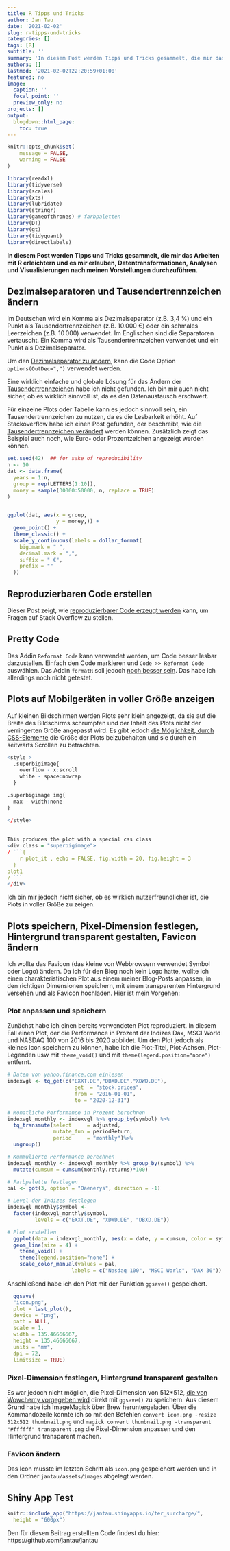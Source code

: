 ```yaml
---
title: R Tipps und Tricks
author: Jan Tau
date: '2021-02-02'
slug: r-tipps-und-tricks
categories: []
tags: [R]
subtitle: ''
summary: 'In diesem Post werden Tipps und Tricks gesammelt, die mir das Arbeiten mit R erleichtern und es mir erlauben, Datentransformationen, Analysen und Visualisierungen nach meinen Vorstellungen durchzuführen.'
authors: []
lastmod: '2021-02-02T22:20:59+01:00'
featured: no
image:
  caption: ''
  focal_point: ''
  preview_only: no
projects: []
output:
  blogdown::html_page:
    toc: true
---
```


```r
knitr::opts_chunk$set(
	message = FALSE,
	warning = FALSE
)

library(readxl)
library(tidyverse)
library(scales)
library(xts)
library(lubridate)
library(stringr)
library(gameofthrones) # farbpaletten
library(DT)
library(gt)
library(tidyquant)
library(directlabels)
```

**In diesem Post werden Tipps und Tricks gesammelt, die mir das Arbeiten mit R erleichtern und es mir erlauben, Datentransformationen, Analysen und Visualisierungen nach meinen Vorstellungen durchzuführen.**

## Dezimalseparatoren und Tausendertrennzeichen ändern

Im Deutschen wird ein Komma als Dezimalseparator (z.B. 3,4 %) und ein Punkt als Tausendertrennzeichen (z.B. 10.000 €) oder ein schmales Leerzeichen (z.B. 10 000) verwendet. Im Englischen sind die Separatoren vertauscht. Ein Komma wird als Tausendertrennzeichen verwendet und ein Punkt als Dezimalseparator.

Um den [Dezimalseparator zu ändern](https://www.tutorialspoint.com/how-to-set-comma-as-decimal-separator-in-r), kann die Code Option `options(OutDec=",")` verwendet werden.

Eine wirklich einfache und globale Lösung für das Ändern der [Tausendertrennzeichen](https://de.wikipedia.org/wiki/Zifferngruppierung) habe ich nicht gefunden. Ich bin mir auch nicht sicher, ob es wirklich sinnvoll ist, da es den Datenaustausch erschwert.

Für einzelne Plots oder Tabelle kann es jedoch sinnvoll sein, ein Tausendertrennzeichen zu nutzen, da es die Lesbarkeit erhöht. Auf Stackoverflow habe ich einen Post gefunden, der beschreibt, wie die [Tausendertrennzeichen verändert](https://stackoverflow.com/questions/48880982/r-set-dot-as-thousands-separator-and-comma-as-decimal-separator) werden können. Zusätzlich zeigt das Beispiel auch noch, wie Euro- oder Prozentzeichen angezeigt werden können.

```r
set.seed(42)  ## for sake of reproducibility
n <- 10
dat <- data.frame(
  years = 1:n,
  group = rep(LETTERS[1:10]),
  money = sample(30000:50000, n, replace = TRUE)
)


ggplot(dat, aes(x = group,
                y = money,)) +
  geom_point() +
  theme_classic() +
  scale_y_continuous(labels = dollar_format(
    big.mark = " ",
    decimal.mark = ",",
    suffix = " €",
    prefix = ""
  )) 
```

## Reproduzierbaren Code erstellen

Dieser Post zeigt, wie [reproduzierbarer Code erzeugt werden](https://stackoverflow.com/questions/5963269/how-to-make-a-great-r-reproducible-example) kann, um Fragen auf Stack Overflow zu stellen.

## Pretty Code

Das Addin `Reformat Code` kann verwendet werden, um Code besser lesbar darzustellen. Einfach den Code markieren und `Code >> Reformat Code` auswählen. Das Addin `formatR` soll jedoch [noch besser sein](https://stackoverflow.com/questions/15703553/auto-format-r-code-in-rstudio/34856235). Das habe ich allerdings noch nicht getestet.

## Plots auf Mobilgeräten in voller Größe anzeigen

Auf kleinen Bildschirmen werden Plots sehr klein angezeigt, da sie auf die Breite des Bildschirms schrumpfen und der Inhalt des Plots nicht der verringerten Größe angepasst wird. Es gibt jedoch [die Möglichkeit, durch CSS-Elemente](https://stackoverflow.com/questions/52448104/how-to-add-horizontal-scroll-bar-for-a-ggplot-plot-in-rmarkdown-html) die Größe der Plots beizubehalten und sie durch ein seitwärts Scrollen zu betrachten.

```r
<style >
  .superbigimage{
    overflow - x:scroll
    white - space:nowrap
  }

.superbigimage img{
  max - width:none
}

</style>
  
  
This produces the plot with a special css class
<div class = "superbigimage">
/ ```{
    r plot_it , echo = FALSE, fig.width = 20, fig.height = 3
  }
plot1
/ ```
</div> 
```

Ich bin mir jedoch nicht sicher, ob es wirklich nutzerfreundlicher ist, die Plots in voller Größe zu zeigen. 

## Plots speichern, Pixel-Dimension festlegen, Hintergrund transparent gestalten, Favicon ändern

Ich wollte das Favicon (das kleine von Webbrowsern verwendet Symbol oder Logo) ändern. Da ich für den Blog noch kein Logo hatte, wollte ich einen charakteristischen Plot aus einem meiner Blog-Posts anpassen, in den richtigen Dimensionen speichern, mit einem transparenten Hintergrund versehen und als Favicon hochladen. Hier ist mein Vorgehen:

### Plot anpassen und speichern

Zunächst habe ich einen bereits verwendeten Plot reproduziert. In diesem Fall einen Plot, der die Performance in Prozent der Indizes Dax, MSCI World und NASDAQ 100 von 2016 bis 2020 abbildet. Um den Plot jedoch als kleines Icon speichern zu können, habe ich die Plot-Titel, Plot-Achsen, Plot-Legenden usw mit `theme_void()` und mit `theme(legend.position="none")` entfernt.
```r
# Daten von yahoo.finance.com einlesen
indexvgl <- tq_get(c("EXXT.DE","DBXD.DE","XDWD.DE"),
                      get  = "stock.prices",
                      from = "2016-01-01",
                      to = "2020-12-31")

# Monatliche Performance in Prozent berechnen
indexvgl_monthly <- indexvgl %>% group_by(symbol) %>% 
  tq_transmute(select     = adjusted, 
               mutate_fun = periodReturn,
               period     = "monthly")%>% 
  ungroup()

# Kummulierte Performance berechnen
indexvgl_monthly <- indexvgl_monthly %>% group_by(symbol) %>%
  mutate(cumsum = cumsum(monthly.returns)*100)

# Farbpalette festlegen
pal <- got(3, option = "Daenerys", direction = -1)

# Level der Indizes festlegen
indexvgl_monthly$symbol <-
  factor(indexvgl_monthly$symbol,
         levels = c("EXXT.DE", "XDWD.DE", "DBXD.DE"))

# Plot erstellen
  ggplot(data = indexvgl_monthly, aes(x = date, y = cumsum, color = symbol)) +
  geom_line(size = 4) +
    theme_void() +
    theme(legend.position="none") +
    scale_color_manual(values = pal,
                     labels = c("Nasdaq 100", "MSCI World", "DAX 30"))
```

Anschließend habe ich den Plot mit der Funktion `ggsave()` gespeichert.

```r
  ggsave(
  "icon.png",
  plot = last_plot(),
  device = "png",
  path = NULL,
  scale = 1,
  width = 135.46666667,
  height = 135.46666667,
  units = "mm",
  dpi = 72,
  limitsize = TRUE)
```

### Pixel-Dimension festlegen, Hintergrund transparent gestalten

Es war jedoch nicht möglich, die Pixel-Dimension von 512*512, [die von Wowchemy vorgegeben wird](https://wowchemy.com/docs/getting-started/customization/) direkt mit `ggsave()` zu speichern. Aus diesem Grund habe ich ImageMagick über Brew heruntergeladen. Über die Kommandozeile konnte ich so mit den Befehlen `convert icon.png -resize 512x512 thumbnail.png` und `magick convert thumbnail.png -transparent "#ffffff" transparent.png` die Pixel-Dimension anpassen und den Hintergrund transparent machen.

### Favicon ändern

Das Icon musste im letzten Schritt als `icon.png` gespeichert werden und in den Ordner `jantau/assets/images` abgelegt werden.

## Shiny App Test

```r
knitr::include_app("https://jantau.shinyapps.io/ter_surcharge/", 
  height = "600px")
```





Den für diesen Beitrag erstellten Code findest du hier: https://github.com/jantau/jantau